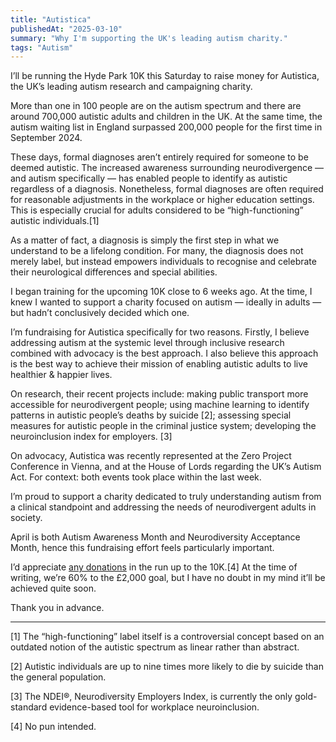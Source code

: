 ```yaml
---
title: "Autistica"
publishedAt: "2025-03-10"
summary: "Why I'm supporting the UK's leading autism charity."
tags: "Autism"
---
```


I’ll be running the Hyde Park 10K this Saturday to raise money for Autistica, the UK’s leading autism research and campaigning charity.

More than one in 100 people are on the autism spectrum and there are around 700,000 autistic adults and children in the UK. At the same time, the autism waiting list in England surpassed 200,000 people for the first time in September 2024.

These days, formal diagnoses aren’t entirely required for someone to be deemed autistic. The increased awareness surrounding neurodivergence — and autism specifically — has enabled people to identify as autistic regardless of a diagnosis. Nonetheless, formal diagnoses are often required for reasonable adjustments in the workplace or higher education settings. This is especially crucial for adults considered to be “high-functioning” autistic individuals.\[1\]

As a matter of fact, a diagnosis is simply the first step in what we understand to be a lifelong condition. For many, the diagnosis does not merely label, but instead empowers individuals to recognise and celebrate their neurological differences and special abilities.

I began training for the upcoming 10K close to 6 weeks ago. At the time, I knew I wanted to support a charity focused on autism — ideally in adults — but hadn’t conclusively decided which one.

I’m fundraising for Autistica specifically for two reasons. Firstly, I believe addressing autism at the systemic level through inclusive research combined with advocacy is the best approach. I also believe this approach is the best way to achieve their mission of enabling autistic adults to live healthier & happier lives.

On research, their recent projects include: making public transport more accessible for neurodivergent people; using machine learning to identify patterns in autistic people’s deaths by suicide \[2\]; assessing special measures for autistic people in the criminal justice system; developing the neuroinclusion index for employers. \[3\]

On advocacy, Autistica was recently represented at the Zero Project Conference in Vienna, and at the House of Lords regarding the UK’s Autism Act. For context: both events took place within the last week.

I’m proud to support a charity dedicated to truly understanding autism from a clinical standpoint and addressing the needs of neurodivergent adults in society.

April is both Autism Awareness Month and Neurodiversity Acceptance Month, hence this fundraising effort feels particularly important.

I’d appreciate [any donations](https://justgiving.com/page/tiwa) in the run up to the 10K.\[4\] At the time of writing, we’re 60% to the £2,000 goal, but I have no doubt in my mind it’ll be achieved quite soon.

Thank you in advance.

---

\[1\] The “high-functioning” label itself is a controversial concept based on an outdated notion of the autistic spectrum as linear rather than abstract.

\[2\] Autistic individuals are up to nine times more likely to die by suicide than the general population.

\[3\] The NDEI®, Neurodiversity Employers Index, is currently the only gold-standard evidence-based tool for workplace neuroinclusion.

\[4\] No pun intended.
